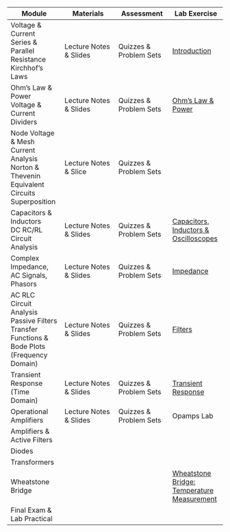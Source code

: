 | Module | Materials | Assessment | Lab Exercise |
| --- | --- | --- | --- |
| Voltage & Current <br> Series & Parallel Resistance <br> Kirchhof's Laws | Lecture Notes & Slides | Quizzes & Problem Sets | [Introduction](labs/introduction.qmd) |
| Ohm's Law & Power <br> Voltage & Current Dividers | Lecture Notes & Slides | Quizzes & Problem Sets | [Ohm's Law & Power](labs/ohms_power.qmd) |
| Node Voltage & Mesh Current Analysis <br> Norton & Thevenin Equivalent Circuits <br> Superposition | Lecture Notes & Slice | Quizzes & Problem Sets | | 
| Capacitors & Inductors <br> DC RC/RL Circuit Analysis | Lecture Notes & Slides | Quizzes & Problem Sets | [Capacitors, Inductors & Oscilloscopes](labs/caps_inductors_scopes.qmd) |
| Complex Impedance, AC Signals, Phasors | Lecture Notes & Slides | Quizzes & Problem Sets | [Impedance](labs/impedance.qmd) |
| AC RLC Circuit Analysis <br> Passive Filters <br> Transfer Functions & Bode Plots (Frequency Domain) | Lecture Notes & Slides | Quizzes & Problem Sets | [Filters](labs/filters.qmd) |
| Transient Response (Time Domain) | Lecture Notes & Slides | Quizzes & Problem Sets | [Transient Response](labs/transient_resp.qmd) |
| Operational Amplifiers | Lecture Notes & Slides | Quizzes & Problem Sets | Opamps Lab |
| Amplifiers & Active Filters | | |
| Diodes | | | |
| Transformers | | | |
| Wheatstone Bridge | | | [Wheatstone Bridge: Temperature Measurement](labs/wheatstone_temperature.qmd) |
| Final Exam & Lab Practical | | | |